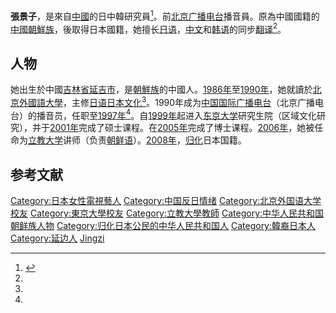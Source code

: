 '''張景子'''，是來自[[中华人民共和国|中國]]的日中韓研究員<ref name="a">{{Cite web|url=https://web.archive.org/web/20130517074248/http://www.inagawamotoko.com:80/tareboxnew/toyofbox/choukeiko/choukeiko.html|title=張景子 (Archive)|accessdate=2020-11-05}}</ref>。前[[北京广播电台|北京广播电台]]播音員。原為中國國籍的[[中國朝鮮族|中國朝鮮族]]，後取得日本國籍，她擅长[[日语|日语]]，[[中文|中文]]和[[韩语|韩语]]的同步[[翻译|翻译]]<ref name="a"/>。

==人物==
她出生於中國[[吉林省|吉林省]][[延吉市|延吉市]]，是[[朝鮮族|朝鮮族]]的中國人。[[1986年|1986年]]至[[1990年|1990年]]，她就讀於[[北京外國語大學|北京外國語大學]]，主修[[日语|日语]][[日本文化|日本文化]]<ref name="a"/>。1990年成为[[中国国际广播电台|中国国际广播电台]]（北京广播电台）的播音员，任职至[[1997年|1997年]]<ref name="a"/>。自[[1999年|1999年]]起进入[[东京大学|东京大学]]研究生院（区域文化研究），并于[[2001年|2001年]]完成了硕士课程。在[[2005年|2005年]]完成了博士课程。[[2006年|2006年]]，她被任命为[[立教大学|立教大学]]讲师（负责[[朝鲜语|朝鲜语]]）。[[2008年|2008年]]，[[归化|归化]]日本国籍。

==参考文献==
{{Reflist}}
{{China-bio-stub}}

{{DEFAULTSORT:Zhang Jingzi}}
[[Category:日本女性電視藝人|Category:日本女性電視藝人]]
[[Category:中国反日情绪|Category:中国反日情绪]]
[[Category:北京外国语大学校友|Category:北京外国语大学校友]]
[[Category:東京大學校友|Category:東京大學校友]]
[[Category:立教大學教師|Category:立教大學教師]]
[[Category:中华人民共和国朝鲜族人物|Category:中华人民共和国朝鲜族人物]]
[[Category:归化日本公民的中华人民共和国人|Category:归化日本公民的中华人民共和国人]]
[[Category:韓裔日本人|Category:韓裔日本人]]
[[Category:延边人|Category:延边人]]
[[Category:张姓|Jingzi]]